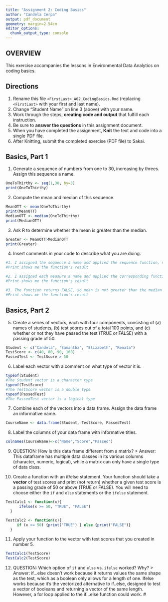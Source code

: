 ```yaml
---
title: "Assignment 2: Coding Basics"
author: "Candela Cerpa"
output: pdf_document
geometry: margin=2.54cm
editor_options: 
  chunk_output_type: console
---
```


## OVERVIEW

This exercise accompanies the lessons in Environmental Data Analytics on coding basics.

## Directions

1.  Rename this file `<FirstLast>_A02_CodingBasics.Rmd` (replacing `<FirstLast>` with your first and last name).
2.  Change "Student Name" on line 3 (above) with your name.
3.  Work through the steps, **creating code and output** that fulfill each instruction.
4.  Be sure to **answer the questions** in this assignment document.
5.  When you have completed the assignment, **Knit** the text and code into a single PDF file.
6.  After Knitting, submit the completed exercise (PDF file) to Sakai.

## Basics, Part 1

1.  Generate a sequence of numbers from one to 30, increasing by threes. Assign this sequence a name.
```r
OneToThirthy <- seq(1,30, by=3)
print(OneToThirthy)
```
2.  Compute the mean and median of this sequence.
```r
MeanOTT <- mean(OneToThirthy)
print(MeanOTT)
MedianOTT <- median(OneToThirthy)
print(MedianOTT)
```
3.  Ask R to determine whether the mean is greater than the median.
```r
Greater <- MeanOTT>MedianOTT
print(Greater)
```
4.  Insert comments in your code to describe what you are doing.
```r
#1. I assigned the sequence a name and applied the sequence function, noting the value by which to increase
#Print shows me the function's result

#2. I assigned each measure a name and applied the corresponding function
#Print shows me the function's result

#3. The function returns FALSE, so mean is not greater than the median
#Print shows me the function's result

```

## Basics, Part 2
5.  Create a series of vectors, each with four components, consisting of (a) names of students, (b) test scores out of a total 100 points, and (c) whether or not they have passed the test (TRUE or FALSE) with a passing grade of 50.
```r
Student <- c("Candela", "Samantha", "Elizabeth", "Renata")
TestScore <- c(40, 80, 90, 100)
PassedTest <- TestScore > 50
```
6.  Label each vector with a comment on what type of vector it is.
```r
typeof(Student)
#The Student vector is a character type
typeof(TestScore)
#The TestScore vector is a double type
typeof(PassedTest)
#The PassedTest vector is a logical type
```
7.  Combine each of the vectors into a data frame. Assign the data frame an informative name.
```r
CourseName <- data.frame(Student, TestScore, PassedTest)
```
8.  Label the columns of your data frame with informative titles.
```r
colnames(CourseName)<-c("Name","Score","Passed")
```

9.  QUESTION: How is this data frame different from a matrix?
> Answer: This dataframe has multiple data classes in its various columns (character, numeric, logical), while a matrix can only have a single type of data class.

10. Create a function with an if/else statement. Your function should take a **vector** of test scores and print (not return) whether a given test score is a passing grade of 50 or above (TRUE or FALSE). You will need to choose either the `if` and `else` statements or the `ifelse` statement. 
```r

TestCalc1 <- function(x){
      ifelse(x >= 50, "TRUE", "FALSE")
  }

TestCalc2 <- function(x){
     if (x >= 50) {print("TRUE") } else {print("FALSE")}
  }

```
11. Apply your function to the vector with test scores that you created in number 5.
```r
TestCalc1(TestScore)
TestCalc2(TestScore)
```

12. QUESTION: Which option of `if` and `else` vs. `ifelse` worked? Why?
> Answer: if...else doesn't work because it returns values the same shape as the test, which as a boolean only allows for a length of one. Ifelse works because it's the vectorized alternative to if..else, designed to test a vector of booleans and returning a vector of the same length. However, a for loop applied to the if...else function could work.
#
